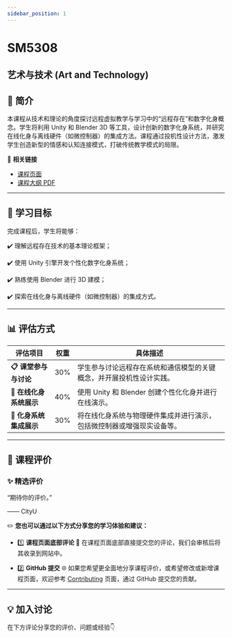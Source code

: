 ```yaml
---
sidebar_position: 1
---
```


# SM5308
## 艺术与技术 (Art and Technology)

## **📘 简介**
本课程从技术和理论的角度探讨远程虚拟教学与学习中的“远程存在”和数字化身概念。学生将利用 Unity 和 Blender 3D 等工具，设计创新的数字化身系统，并研究在线化身与离线硬件（如微控制器）的集成方法。课程通过投机性设计方法，激发学生创造新型的情感和认知连接模式，打破传统教学模式的局限。

🔗 **相关链接**
- [课程页面](https://www.cityu.edu.hk/catalogue/pg/202425/course/SM5308.htm)
- [课程大纲 PDF](https://www.cityu.edu.hk/catalogue/pg/202425/course/SM5308.pdf)

---

## **🎯 学习目标**

完成课程后，学生将能够：

✔️ 理解远程存在技术的基本理论框架；

✔️ 使用 Unity 引擎开发个性化数字化身系统；

✔️ 熟练使用 Blender 进行 3D 建模；

✔️ 探索在线化身与离线硬件（如微控制器）的集成方式。

---

## **📊 评估方式**

| **评估项目**          | **权重** | **具体描述**                                                                                       |
|----------------------|---------|---------------------------------------------------------------------------------------------------|
| **📋 课堂参与与讨论**   | 30%      | 学生参与讨论远程存在系统和通信模型的关键概念，并开展投机性设计实践。                                         |
| **📂 在线化身系统展示** | 40%      | 使用 Unity 和 Blender 创建个性化化身并进行在线演示。                                                   |
| **📂 化身系统集成展示** | 30%      | 将在线化身系统与物理硬件集成并进行演示，包括微控制器或增强现实设备等。                                         |

---

## **💬 课程评价**

### ✨ **精选评价**
<div className={commentStyles.commentBox}>
    <p className={commentStyles.commentText}>
        “期待你的评价。”
    </p>
    <p className={commentStyles.commentAuthor}>—— CityU</p>
</div>

✏️ **您也可以通过以下方式分享您的学习体验和建议：**

- 1️⃣ **课程页面底部评论**
💬 在课程页面底部直接提交您的评论，我们会审核后将其收录到网站中。

- 2️⃣ **GitHub 提交**
🌐 如果您希望更全面地分享课程评价，或希望修改或新增课程页面，欢迎参考 [Contributing](https://penjc.github.io/cityU-navigator/contributing) 页面，通过 GitHub 提交您的贡献。

---

## **💡 加入讨论**

在下方评论分享您的评价、问题或经验👇
<Utterances />